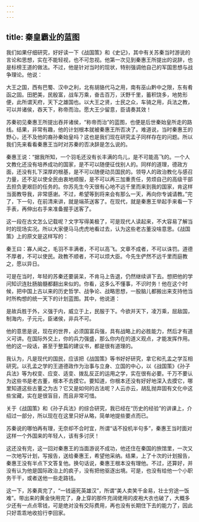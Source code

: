 ```yaml
---
---
---
```

title: 秦皇霸业的蓝图
---




我们如果仔细研究，好好读一下《战国策》和《史记》，其中有关苏秦当时游说的言论和思想，实在不能轻视，也不可忽视。他第一次见到秦惠王所提出的说辞，也是标榜王道的做法。不过，他是针对当时的现状，特别强调他自己的军国思想与战争理论。他说：

大王之国，西有巴蜀、汉中之利，北有胡貉代马之用，南有巫山黔中之限，东有肴函之固。田肥美，民殷富，战车万乘，奋击百万，沃野千里，蓄积饶多，地势形便，此所谓天府，天下之雄国也。以大王之贤，士民之众，车骑之用，兵法之教，可以并诸侯，吞天下，称帝而治。愿大王少留意，臣请奏其效！

苏秦初见秦惠王所提出吞并诸侯，“称帝而治”的蓝图，也便是后世秦始皇所走的路线。结果，非常有趣，他的计划根本就被秦惠王所否决了。难道说，当时秦惠王的野心，还不及他的裔孙秦始皇吗？这也是我们现在研究孟子同样存在的问题。所以我们先来看看秦惠王当时对苏秦的否决辞是怎么说的。

秦惠王说：“据我所知，一个羽毛还没有长丰满的鸟儿，是不可能高飞的。一个人文教化还没有培养成功的国家，是不可以随便征伐别人的。同样的道理，德政方面，还没有扎下深厚的根基，是不可以随便动员国民的。领导人的政治教化与感召力量，还不足以使全民由衷地顺服，是不可以再三加重责任，劳烦自己的高级干部去担负更艰巨的任务的。你苏先生今天很有心地不远千里而来到我的国家，肯这样当面教导我，非常感谢。不过，希望等到将来会有那么一天，再向你专诚请教。”完了，下一句，在前清来讲，就是端茶送客了。在现代，就是秦惠王举起手来看一下手表，再伸出右手来准备握手送客了。

这一段在古文怎么记载呢？文字写得美极了，可是现代人读起来，不大容易了解当时的现场实况。所以大家便马马虎虎地看过去，认为这些老古董没啥意思。《战国策》上的原文是这样写的：

秦王曰：寡人闻之，毛羽不丰满者，不可以高飞。文章不成者，不可以诛罚。道德不厚者，不可以使民。政教不顺者，不可以烦大臣。今先生俨然不远千里而庭教之，愿以异日。

可是在当时，年轻的苏秦还要装呆，不肯马上告退，仍然继续讲下去。想把他的学问知识连肚肠脑髓都翻出来似的。你看，这多么不懂事，不识时务！他在这个时候，把中国上古以来的历史哲学、战争论、战略思想，一股脑儿都搬出来支持他当时所构想的统一天下的计划蓝图。其中，他说道：

是故兵胜于外，义强于内，威立于上，民服于下。今欲并天下，凌万乘，屈敌国，制海内，子元元，臣诸侯，非兵不可。

他的意思是说，现在的世界，必须国富兵强，具有战略上的必胜能力，然后才有道义可讲。在国际外交上，你的兵力强盛，那么你内在的道义观点，才能发挥作用。他的这一段话，甚至于整篇的建议书，都是很有道理的。

我认为，凡是现代的国民，应该把《战国策》等书好好研究，拿它和孔孟之学互相研究。以孔孟之学的王道德政作为治事与立身、立国的中心，以《战国策》《孙子兵法》等为权变、应变、适变、拨乱反正的运用之学，实在很有必要。千万不要认为这些书是老古董，根本不去摸它。要知道，你根本还没有好好地深入去摸它，哪里知道这些古董之为古？它又是如何的古法呢？人云亦云，胡乱抛弃固有文化中这些宝藏，实在是很盲目，而且非常可惜。

关于《战国策》和《孙子兵法》的综合研究，我已经在“历史的经验”的讲课上，介绍过一部分，所以现在在这里只好从略，简单地提些要点而已。

苏秦说的哪怕再有理，无奈却不合时宜，所谓“话不投机半句多”，秦惠王当时面对这样一个外国来的年轻人，该有多讨厌！

这还没有完，这一回对秦惠王的当面游说不成功，他还住在秦国的旅馆里，一次又一次地写计划，写报告，送给秦惠王，希望他采纳。结果，上了十次的计划报告，秦惠王没有半点下文答复他。换句话说，秦惠王根本没有理他。不过，还算好，并没有认为他是国际政治上的疯子，没有把他驱逐出境。可是，也没有给他一个小职务干干，或者送他一些走路钱。

这一下，苏秦真完了，“一钱逼死英雄汉”，所谓“美人卖笑千金易，壮士穷途一饭难”。带出来的黄金快用完了，身上穿的那件充阔佬用的皮袍大衣也破了，大概多少还有一点点零钱，可是绝对没有交际费用，再也没有长期住下去的能力了，因此只好乖乖地收拾行李回家。